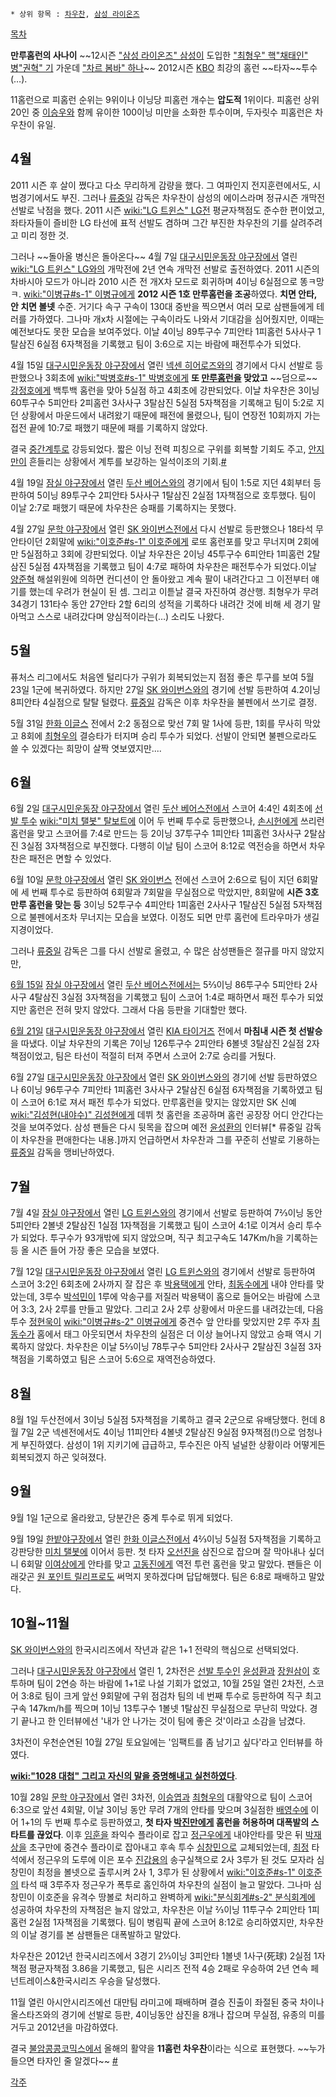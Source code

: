  * 상위 항목 : [[차우찬]], [[삼성 라이온즈]]

[[목차]]

'''만루홈런의 사나이'''
~~12시즌 [["삼성 라이온즈" 삼성]]이 도입한 [["최형우" 핵]][["채태인" 병]][["권혁" 기]] 가운데 [["차르 봄바" 하나]]~~
2012시즌 [[KBO]] 최강의 홈런 ~~타자~~투수(…).

11홈런으로 피홈런 순위는 9위이나 이닝당 피홈런 개수는 '''압도적''' 1위이다. 피홈런 상위 20인 중 [[이승우]]와 함께 유이한 100이닝 미만을 소화한 투수이며, 두자릿수 피홈런은 차우찬이 유일.

== 4월 ==
2011 시즌 후 살이 쪘다고 다소 무리하게 감량을 했다. 그 여파인지 전지훈련에서도, 시범경기에서도 부진. 그러나 [[류중일]] 감독은 차우찬이 삼성의 에이스라며 정규시즌 개막전 선발로 낙점을 했다. 2011 시즌 [[wiki:"LG 트윈스" LG]]전 평균자책점도 준수한 편이었고, 좌타자들이 즐비한 LG 타선에 표적 선발도 겸하며 그간 부진한 차우찬의 기를 살려주려고 미리 정한 것.

그러나 ~~돌아올 병신은 돌아온다~~ 4월 7일 [[대구시민운동장 야구장]]에서 열린 [[wiki:"LG 트윈스" LG]]와의 개막전에 2년 연속 개막전 선발로 출전하였다. 2011 시즌의 차바시아 모드가 아니라 2010 시즌 전 개X차 모드로 회귀하며 4이닝 6실점으로 똥ㅋ망ㅋ. [[wiki:"이병규#s-1" 이병규]]에게 '''2012 시즌 1호 만루홈런을 조공'''하였다. '''치면 안타, 안 치면 볼넷''' 수준. 거기다 속구 구속이 130대 중반을 찍으면서 여러 모로 삼팬들에게 테러를 가하였다. 그나마 개x차 시절에는 구속이라도 나와서 기대감을 심어줬지만, 이때는 예전보다도 못한 모습을 보여주었다. 이날 4이닝 89투구수 7피안타 1피홈런 5사사구 1탈삼진 6실점 6자책점을 기록했고 팀이 3:6으로 지는 바람에 패전투수가 되었다.

4월 15일 [[대구시민운동장 야구장]]에서 열린 [[넥센 히어로즈]]와의 경기에서 다시 선발로 등판했으나 3회초에 [[wiki:"박병호#s-1" 박병호]]에게 '''또 [[만루홈런]]을 맞았고''' ~~덤으로~~ [[강정호]]에게 백투백 홈런을 맞아 5실점 하고 4회초에 강판되었다. 이날 차우찬은 3이닝 60투구수 5피안타 2피홈런 3사사구 3탈삼진 5실점 5자책점을 기록해고 팀이 5:2로 지던 상황에서 마운드에서 내려왔기 때문에 패전에 몰렸으나, 팀이 연장전 10회까지 가는 접전 끝에 10:7로 패했기 때문에 패를 기록하지 않았다.  

결국 [[중간계투]]로 강등되었다. 짧은 이닝 전력 피칭으로 구위를 회복할 기회도 주고, [[안지만]]이 흔들리는 상황에서 계투를 보강하는 일석이조의 기회.[http://news.naver.com/sports/index.nhn?category=kbo&ctg=news&mod=read&office_id=018&article_id=0002588109&date=20120417&page=1 #]

4월 19일 [[잠실 야구장]]에서 열린 [[두산 베어스]]와의 경기에서 팀이 1:5로 지던 4회부터 등판하여 5이닝 89투구수 2피안타 5사사구 1탈삼진 2실점 1자책점으로 호투했다. 팀이 이날 2:7로 패했기 때문에 차우찬은 승패를 기록하지는 못했다. 

4월 27일 [[문학 야구장]]에서 열린 [[SK 와이번스]]전에서 다시 선발로 등판했으나 18타석 무안타이던 2회말에 [[wiki:"이호준#s-1" 이호준]]에게 로또 홈런포를 맞고 무너지며 2회에만 5실점하고 3회에 강판되었다. 이날 차우찬은 2이닝 45투구수 6피안타 1피홈런 2탈삼진 5실점 4자책점을 기록했고 팀이 4:7로 패하여 차우찬은 패전투수가 되었다.이날 [[양준혁]] 해설위원에 의하면 컨디션이 안 돌아왔고 계속 팔이 내려간다고 그 이전부터 얘기를 했는데 우려가 현실이 된 셈. 그리고 이튿날 결국 자진하여 경산행. 최형우가 무려 34경기 131타수 동안 27안타 2할 6리의 성적을 기록하다 내려간 것에 비해 세 경기 말아먹고 스스로 내려갔다며 양심적이라는(…) 소리도 나왔다.

== 5월 ==
퓨처스 리그에서도 처음엔 털리다가 구위가 회복되었는지 점점 좋은 투구를 보여 5월 23일 1군에 복귀하였다. 하지만 27일 [[SK 와이번스]]와의 경기에 선발 등판하여 4.2이닝 8피안타 4실점으로 탈탈 털렸다. [[류중일]] 감독은 이후 차우찬을 불펜에서 쓰기로 결정.

5월 31일 [[한화 이글스]] 전에서 2:2 동점으로 맞선 7회 말 1사에 등판, 1회를 무사히 막았고 8회에 [[최형우]]의 결승타가 터지며 승리 투수가 되었다. 선발이 안되면 불펜으로라도 쓸 수 있겠다는 희망이 살짝 엿보였지만....

== 6월 ==
6월 2일 [[대구시민운동장 야구장]]에서 열린 [[두산 베어스]]전에서 스코어 4:4인 4회초에 [[선발 투수]] [[wiki:"미치 탤봇" 탈보트]]에 이어 두 번째 투수로 등판했으나, [[손시헌]]에게 쓰리런 홈런을 맞고 스코어를 7:4로 만드는 등 2이닝 37투구수 1피안타 1피홈런 3사사구 2탈삼진 3실점 3자책점으로 부진했다. 다행히 이날 팀이 스코어 8:12로 역전승을 하면서 차우찬은 패전은 면할 수 있었다.

6월 10일 [[문학 야구장]]에서 열린 [[SK 와이번스]] 전에선 스코어 2:6으로 팀이 지던 6회말에 세 번째 투수로 등판하여 6회말과 7회말을 무실점으로 막았지만, 8회말에 '''시즌 3호 만루 홈런을 맞는 등''' 3이닝 52투구수 4피안타 1피홈런 2사사구 1탈삼진 5실점 5자책점으로 불펜에서조차 무너지는 모습을 보였다. 이정도 되면 만루 홈런에 트라우마가 생길 지경이었다.

그러나 [[류중일]] 감독은 그를 다시 선발로 올렸고, 수 많은 삼성팬들은 절규를 마지 않았지만,

[[6월 15일]] [[잠실 야구장]]에서 열린 [[두산 베어스]]전에서는 5⅔이닝 86투구수 5피안타 2사사구 4탈삼진 3실점 3자책점을 기록했고 팀이 스코어 1:4로 패하면서 패전 투수가 되었지만 홈런은 전혀 맞지 않았다. 그래서 다음 등판을 기대할만 했다.

[[6월 21일]] [[대구시민운동장 야구장]]에서 열린 [[KIA 타이거즈]] 전에서 '''마침내 시즌 첫 선발승'''을 따냈다. 이날 차우찬의 기록은 7이닝 126투구수 2피안타 6볼넷 3탈삼진 2실점 2자책점이었고, 팀은 타선이 적절히 터져 주면서 스코어 2:7로 승리를 거뒀다.

6월 27일 [[대구시민운동장 야구장]]에서 열린 [[SK 와이번스]]와의 경기에 선발 등판하였으나 6이닝 96투구수 7피안타 1피홈런 3사사구 2탈삼진 6실점 6자책점을 기록하였고 팀이 스코어 6:1로 져서 패전 투수가 되었다. 만루홈런을 맞지는 않았지만 SK 신예 [[wiki:"김성현(내야수)" 김성현]]에게 데뷔 첫 홈런을 조공하며 홈런 공장장 어디 안간다는 것을 보여주었다. 삼성 팬들은 다시 뒷목을 잡으며 예전 [[윤성환]]의 인터뷰[* 류중일 감독이 차우찬을 편애한다는 내용.]까지 언급하면서 차우찬과 그를 꾸준히 선발로 기용하는 [[류중일]] 감독을 맹비난하였다.

== 7월 ==
7월 4일 [[잠실 야구장]]에서 열린 [[LG 트윈스]]와의 경기에서 선발로 등판하여 7⅔이닝 동안 5피안타 2볼넷 2탈삼진 1실점 1자책점을 기록했고 팀이 스코어 4:1로 이겨서 승리 투수가 되었다. 투구수가 93개밖에 되지 않았으며, 직구 최고구속도 147Km/h을 기록하는 등 올 시즌 들어 가장 좋은 모습을 보였다.

7월 12일 [[대구시민운동장 야구장]]에서 열린 [[LG 트윈스]]와의 경기에서 선발로 등판하여 스코어 3:2인 6회초에 2사까지 잘 잡은 후 [[박용택]]에게 안타, [[최동수]]에게 내야 안타를 맞았는데, 3루수 [[박석민]]이 1루에 악송구를 저질러 박용택이 홈으로 들어오는 바람에 스코어 3:3, 2사 2루를 만들고 말았다.
그리고 2사 2루 상황에서 마운드를 내려갔는데, 다음 투수 [[정현욱]]이 [[wiki:"이병규#s-2" 이병규]]에게 중견수 앞 안타를 맞았지만 2루 주자 [[최동수]]가 홈에서 태그 아웃되면서 차우찬의 실점은 더 이상 늘어나지 않았고 승패 역시 기록하지 않았다. 차우찬은 이날 5⅔이닝 78투구수 5피안타 2사사구 2탈삼진 3실점 3자책점을 기록하였고 팀은 스코어 5:6으로 재역전승하였다.

== 8월 ==
8월 1일 두산전에서 3이닝 5실점 5자책점을 기록하고 결국 2군으로 유배당했다. 헌데 8월 7일 2군 넥센전에서도 4이닝 11피안타 4볼넷 2탈삼진 9실점 9자책점(!)으로 엄청나게 부진하였다. 삼성이 1위 지키기에 급급하고, 투수진은 아직 널널한 상황이라 어떻게든 회복되겠지 하곤 잊혀졌다.

== 9월 ==
9월 1일 1군으로 올라왔고, 당분간은 중계 투수로 뛰게 되었다.

9월 19일 [[한밭야구장]]에서 열린 [[한화 이글스]]전에서 4⅔이닝 5실점 5자책점을 기록하고 강판당한 [[미치 탤봇]]에 이어서 등판. 첫 타자 [[오선진]]을 삼진으로 잡으며 잘 막아내나 싶더니 6회말 [[이여상]]에게 안타를 맞고 [[고동진]]에게 역전 투런 홈런을 맞고 말았다. 팬들은 이래갖곤 [[원 포인트 릴리프]]로도 써먹지 못하겠다며 답답해했다. 팀은 6:8로 패배하고 말았다.

== 10월~11월 ==
[[SK 와이번스]]와의 한국시리즈에서 작년과 같은 1+1 전략의 핵심으로 선택되었다.

그러나 [[대구시민운동장 야구장]]에서 열린 1, 2차전은 [[선발 투수]]인 [[윤성환]]과 [[장원삼]]이 호투하며 팀이 2연승 하는 바람에 1+1로 나설 기회가 없었고, 10월 25일 열린 2차전, 스코어 3:8로 팀이 크게 앞선 9회말에 구위 점검차 팀의 네 번째 투수로 등판하여 직구 최고 구속 147km/h를 찍으며 1이닝 13투구수 1볼넷 1탈삼진 무실점으로 무난히 막았다. 경기 끝나고 한 인터뷰에선 '내가 안 나가는 것이 팀에 좋은 것'이라고 소감을 남겼다.

3차전이 우천순연된 10월 27일 토요일에는 '임팩트를 좀 남기고 싶다'라고 인터뷰를 하였다.

'''[[wiki:"1028 대첩" 그리고 자신의 말을 증명해내고 실천하였다]]'''.

10월 28일 [[문학 야구장]]에서 열린 3차전, [[이승엽]]과 [[최형우]]의 대활약으로 팀이 스코어 6:3으로 앞선 4회말, 이날 3이닝 동안 무려 7개의 안타를 맞으며 3실점한 [[배영수]]에 이어 1+1의 두 번째 투수로 등판하였고, '''첫 타자 [[박진만]]에게 홈런을 허용하며 대폭발의 스타트를 끊었다'''.
이후 [[임훈]]을 좌익수 플라이로 잡고 [[정근우]]에게 내야안타를 맞은 뒤 [[박재상]]을 초구만에 중견수 플라이로 잡아내고 후속 투수 [[심창민]]으로 교체되었는데, [[최정]] 타석에서 정근우의 도루에 이은 포수 [[진갑용]]의 송구실책으로 2사 3루가 된 것도 모자라 심창민이 최정을 볼넷으로 출루시켜 2사 1, 3루가 된 상황에서 [[wiki:"이호준#s-1" 이호준]]의 타석 때 3루주자 정근우가 폭투로 홈인하여 차우찬의 실점이 늘고 말았다.
그나마 심창민이 이호준을 유격수 땅볼로 처리하고 완벽하게 [[wiki:"분식회계#s-2" 분식회계]]에 성공하여 차우찬의 자책점은 늘지 않았고, 차우찬은 이날 ⅔이닝 11투구수 2피안타 1피홈런 2실점 1자책점을 기록했다. 팀이 병림픽 끝에 스코어 8:12로 승리하였지만, 차우찬의 이날 경기를 본 삼팬들은 대폭발하고 말았다.

차우찬은 2012년 한국시리즈에서 3경기 2⅓이닝 3피안타 1볼넷 1사구(死球) 2실점 1자책점 평균자책점 3.86을 기록했고, 팀은 시리즈 전적 4승 2패로 우승하여 2년 연속 페넌트레이스&한국시리즈 우승을 달성했다.

11월 열린 아시안시리즈에선 대만팀 라미고에 패배하며 결승 진출이 좌절된 중국 차이나 올스타즈와의 경기에 선발로 등판, 4이닝동안 삼진을 8개나 잡으며 무실점, 유종의 미를 거두고 2012년을 마감하였다.

결국 [[불암콩콩코믹스]]에서 올해의 활약을 '''11홈런 차우찬'''이라는 식으로 표현했다. ~~누가 들으면 타자인 줄 알겠다~~ [http://sports.news.nate.com/view/20130228n04765?mid=s1004 #]

[[각주]]
